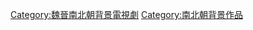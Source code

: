 {{中國歷史劃分類導航|背景電視劇}}

[[Category:魏晉南北朝背景電視劇|Category:魏晉南北朝背景電視劇]]
[[Category:南北朝背景作品|Category:南北朝背景作品]]